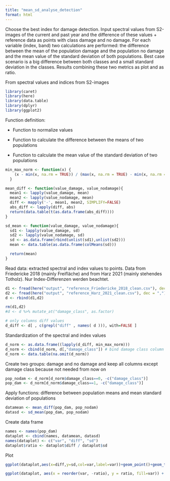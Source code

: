 ```yaml
---
title: "mean_sd_analyse_detection"
format: html
---
```


Choose the best index for damage detection. Input spectral values from S2-images of the current and past year and the difference of these values + reference data as points with class damage and no damage. For each variable (index, band) two calculations are performed: the difference between the mean of the population damage and the population no damage and the mean value of the standard deviation of both populations. Best case scenario is a big difference between both classes and a small standard deviation in the classes. Results combining these two metrics as plot and as ratio.

From spectral values and indices from S2-images

```r
library(caret)
library(here)
library(data.table)
library(dplyr)
library(ggplot2)
```

Function definition:

-   Function to normalize values

-   Function to calculate the difference between the means of two populations

-   Function to calculate the mean value of the standard deviation of two populations

```r
min_max_norm <- function(x) {
    (x - min(x, na.rm = TRUE)) / (max(x, na.rm = TRUE) - min(x, na.rm = TRUE))
  }

mean_diff <- function(value_damage, value_nodamage){
  mean1 <- lapply(value_damage, mean)
  mean2 <- lapply(value_nodamage, mean)
  diff <- mapply('-', mean1, mean2, SIMPLIFY=FALSE)
  abs_diff <- lapply(diff, abs)
  return(data.table(t(as.data.frame(abs_diff))))
}

sd_mean <- function(value_damage, value_nodamage){
  sd1 <- lapply(value_damage, sd)
  sd2 <- lapply(value_nodamage, sd)
  sd <- as.data.frame(rbind(unlist(sd1),unlist(sd2)))
  mean <- data.table(as.data.frame(colMeans(sd)))

  return(mean)
}
```

Read data: extracted spectral and index values to points. Data from Friedericke 2018 (mainly Freifläche) and from Harz 2021 (mainly stehendes Totholz). Nur Index-Differenzen werden beachtet.

```r
d1 <- fread(here("output", "reference_Friedericke_2018_clean.csv"), dec = ",")
d2 <- fread(here("output", "reference_Harz_2021_clean.csv"), dec = ",")
d <- rbind(d1,d2)

rm(d1,d2)
#d <- d %>% mutate_at("damage_class", as.factor)

# only columns diff values
d_diff <- d[ , c(grepl("diff" , names( d ))), with=FALSE ] 
```

Standardization of the spectral and index values

```r
d_norm <- as.data.frame((lapply(d_diff, min_max_norm))) 
d_norm <- cbind(d_norm, d[,"damage_class"]) # bind damage class column again
d_norm <- data.table(na.omit(d_norm))
```

Create two groups: damage and no damage and keep all columns except damage class because not needed from now on

```r
pop_nodam <- d_norm[d_norm$damage_class==0, -c("damage_class")] 
pop_dam <- d_norm[d_norm$damage_class==1, -c("damage_class")]
```

Apply functions: difference between population means and mean standard deviation of populations

```r
datamean <- mean_diff(pop_dam, pop_nodam)
datasd <- sd_mean(pop_dam, pop_nodam)
```

Create data frame

```r
names <- names(pop_dam)
dataplot <- cbind(names, datamean, datasd)
names(dataplot) <- c("var", "diff", "sd")
dataplot$ratio <- dataplot$diff / dataplot$sd
```

Plot

```r
ggplot(dataplot,aes(x=diff,y=sd,col=var,label=var))+geom_point()+geom_text(hjust=0, vjust=0)

```

```r
ggplot(dataplot, aes(x = reorder(var, -ratio), y = ratio, fill=var)) + geom_col() + theme(axis.text.x = element_text(angle = 90, vjust = 0.5, hjust=1)) + xlab("variable")
```

